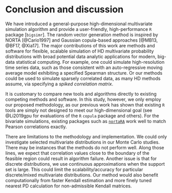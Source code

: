 # Conclusion and discussion {#discussion}

We have introduced a general-purpose high-dimensional multivariate simulation algorithm and provide a user-friendly, high-performance `R` package [`bigsimr`]. The random vector generation method is inspired by NORTA [@Cario1997] and Gaussian copula-based approaches [@MB13, @BF17, @Xia17]. The major contributions of this work are methods and software for flexible, scalable simulation of HD multivariate probability distributions with broad potential data analytic applications for modern, big-data statistical computing. For example, one could simulate high-resolution time series data, such as those consistent with an auto-regressive moving average model exhibiting a specified Spearman structure. Or our methods could be used to simulate sparsely correlated data, as many HD methods assume, via specifying a *spiked correlation matrix*.

It is customary to compare new tools and algorithms directly to existing competing methods and software. In this study, however, we only employ our proposed methodology, as our previous work has shown that existing `R` tools are simply not designed to meet our high-dimensional goal (see @Li2019gpu for evaluations of the `R` `copula` package and others). For the bivariate simulations, existing packages such as [`nortaRA`](https://github.com/superdesolator/NORTARA) work well to match Pearson correlations exactly.

There are limitations to the methodology and implementation. We could only investigate selected multivariate distributions in our Monte Carlo studies. There may be instances that the methods do not perform well. Along those lines, we expect that correlation values close to the boundary of the feasible region could result in algorithm failure. Another issue is that for discrete distributions, we use continuous approximations when the support set is large. This could limit the scalability/accuracy for particular discrete/mixed multivariate distributions. Our method would also benefit computationally from faster Kendall estimation and more finely tuned nearest PD calculation for non-admissible Kendall matrices.

